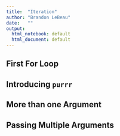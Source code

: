 ```yaml
---
title:  "Iteration"
author: "Brandon LeBeau"
date:   ""
output:
  html_notebook: default
  html_document: default
---
```


## First For Loop


## Introducing `purrr`


## More than one Argument


## Passing Multiple Arguments

